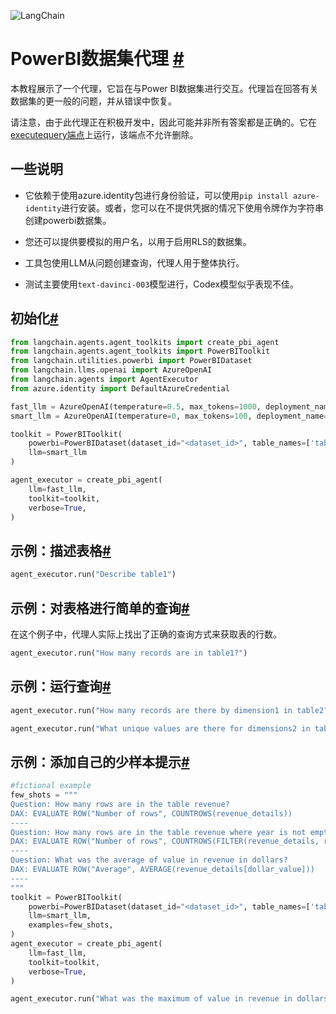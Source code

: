 

<Head>
  <script>
    {
      `(function() {
         var _hmt = _hmt || [];
(function() {
  var hm = document.createElement("script");
  hm.src = "https://hm.baidu.com/hm.js?e60fb290e204e04c5cb6f79b0ac1e697";
  var s = document.getElementsByTagName("script")[0]; 
  s.parentNode.insertBefore(hm, s);
})();
       })();`
    }
  </script>
</Head>

![LangChain](https://pica.zhimg.com/50/v2-56e8bbb52aa271012541c1fe1ceb11a2_r.gif)



PowerBI数据集代理
[#](#powerbi-dataset-agent "Permalink to this headline")
===========================

本教程展示了一个代理，它旨在与Power BI数据集进行交互。代理旨在回答有关数据集的更一般的问题，并从错误中恢复。

请注意，由于此代理正在积极开发中，因此可能并非所有答案都是正确的。它在[executequery端点](https://learn.microsoft.com/en-us/rest/api/power-bi/datasets/execute-queries)上运行，该端点不允许删除。

一些说明
-------------------------------------------------------

* 它依赖于使用azure.identity包进行身份验证，可以使用`pip install azure-identity`进行安装。或者，您可以在不提供凭据的情况下使用令牌作为字符串创建powerbi数据集。

* 您还可以提供要模拟的用户名，以用于启用RLS的数据集。

* 工具包使用LLM从问题创建查询，代理人用于整体执行。

* 测试主要使用`text-davinci-003`模型进行，Codex模型似乎表现不佳。

初始化[#](#initialization "此标题的永久链接")
----------------------------------


```python
from langchain.agents.agent_toolkits import create_pbi_agent
from langchain.agents.agent_toolkits import PowerBIToolkit
from langchain.utilities.powerbi import PowerBIDataset
from langchain.llms.openai import AzureOpenAI
from langchain.agents import AgentExecutor
from azure.identity import DefaultAzureCredential

```




```python
fast_llm = AzureOpenAI(temperature=0.5, max_tokens=1000, deployment_name="gpt-35-turbo", verbose=True)
smart_llm = AzureOpenAI(temperature=0, max_tokens=100, deployment_name="gpt-4", verbose=True)

toolkit = PowerBIToolkit(
    powerbi=PowerBIDataset(dataset_id="<dataset_id>", table_names=['table1', 'table2'], credential=DefaultAzureCredential()), 
    llm=smart_llm
)

agent_executor = create_pbi_agent(
    llm=fast_llm,
    toolkit=toolkit,
    verbose=True,
)

```



示例：描述表格[#](#example-describing-a-table "此标题的永久链接")
--------------------------------------------------


```python
agent_executor.run("Describe table1")

```



示例：对表格进行简单的查询[#](#example-simple-query-on-a-table "此标题的永久链接")
-------------------------------------------------------------

在这个例子中，代理人实际上找出了正确的查询方式来获取表的行数。


```python
agent_executor.run("How many records are in table1?")

```



示例：运行查询[#](#example-running-queries "此标题的永久链接")
-----------------------------------------------


```python
agent_executor.run("How many records are there by dimension1 in table2?")

```




```python
agent_executor.run("What unique values are there for dimensions2 in table2")

```



示例：添加自己的少样本提示[#](#example-add-your-own-few-shot-prompts "此标题的永久链接")
-------------------------------------------------------------------


```python
#fictional example
few_shots = """
Question: How many rows are in the table revenue?
DAX: EVALUATE ROW("Number of rows", COUNTROWS(revenue_details))
----
Question: How many rows are in the table revenue where year is not empty?
DAX: EVALUATE ROW("Number of rows", COUNTROWS(FILTER(revenue_details, revenue_details[year] <> "")))
----
Question: What was the average of value in revenue in dollars?
DAX: EVALUATE ROW("Average", AVERAGE(revenue_details[dollar_value]))
----
"""
toolkit = PowerBIToolkit(
    powerbi=PowerBIDataset(dataset_id="<dataset_id>", table_names=['table1', 'table2'], credential=DefaultAzureCredential()), 
    llm=smart_llm,
    examples=few_shots,
)
agent_executor = create_pbi_agent(
    llm=fast_llm,
    toolkit=toolkit,
    verbose=True,
)

```




```python
agent_executor.run("What was the maximum of value in revenue in dollars in 2022?")

```



